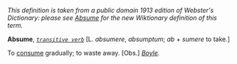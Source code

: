''This definition is taken from a public domain 1913 edition of Webster's Dictionary: please see [[Absume]] for the new Wiktionary definition of this term.''

'''Absume''', ''<code>[[transitive verb (part of speech)|transitive verb]]</code>'' [L. ''absumere'', ''absumptum''; ''ab'' + ''sumere'' to take.]

To [[consume]] gradually; to waste away. [Obs.] ''[[Boyle (source)|Boyle]].''